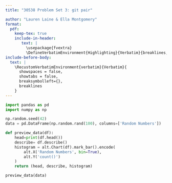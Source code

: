 ```yaml
---
title: "30538 Problem Set 3: git pair"

author: "Lauren Laine & Ella Montgomery"
format: 
  pdf:
    keep-tex: true
    include-in-header: 
       text: |
         \usepackage{fvextra}
         \DefineVerbatimEnvironment{Highlighting}{Verbatim}{breaklines,commandchars=\\\{\}}
include-before-body:
  text: |
    \RecustomVerbatimEnvironment{verbatim}{Verbatim}{
      showspaces = false,
      showtabs = false,
      breaksymbolleft={},
      breaklines
    }
---
```


```python
import pandas as pd
import numpy as np

np.random.seed(42)
data = pd.DataFrame(np.random.rand(100), columns=['Random Numbers'])

def preview_data(df):
    head=print(df.head())
    describe= df.describe()
    histogram = alt.Chart(df).mark_bar().encode(
        alt.X('Random Numbers', bin=True),
        alt.Y('count()')
    )
    return (head, describe, histogram)

preview_data(data)
```